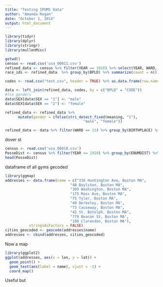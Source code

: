 ```yaml
---
title: "Testing IPUMS Data"
author: "Amanda Regan"
date: "October 1, 2014"
output: html_document
---
```

```r
library(tidyr)
library(dplyr)
library(stringr)
library(mullenMisc)

getwd()
census <- read.csv('usa_00011.csv')
refined_data <- census %>% filter(YEAR == 1910) %>% select(YEAR, WARD, SEX, NFAMS, AGE, BPLD, LABFORCE, OCCSTR, INDSTR)
race_ids <- refined_data  %>% group_by(BPLD) %>% summarize(count = n())

codes <- read.csv("test.csv", header = TRUE) %>% as.data.frame(row.names=NULL)

data <- left_join(refined_data, codes, by = c("BPLD" = "CODE"))
#fix genders
data$SEX[data$SEX == "1"] <- "male"
data$SEX[data$SEX == "2"] <- "female"

refined_data <- refined_data %>%
      mutate(gender = ifelse(stri_detect_fixed(meaning, "1"),
                                    "male", "female")) 

refined_data <- data %>% filter(WARD == 21) %>% group_by(BIRTHPLACE) %>% summarize(count = n())
```
dover st
```r
census <- read.csv('usa_00010.csv')
PosseDist <- census %>% filter(YEAR == 1910) %>% group_by(ENUMDIST) %>% summarize(Count = n())
head(PosseDist)
```


dataframe of all gyms gecoded
```r
library(ggmap)
addresses <- data.frame(name = c("316 Huntington Ave, Boston MA",
                              "48 Boylston, Boston MA",
                              "309 Washington, Boston MA",
                              "175 Mass Ave, Boston MA",
                              "75 Tyler, Boston MA",
                              "40 Berkeley, Boston MA",
                              "73 Causeway, Boston MA",
                              "42 St. Botolph, Boston MA",
                              "779 Beacon St, Boston MA",
                              "198 Clarendon, Boston MA"),
           stringsAsFactors = FALSE)
cities_geocoded <- geocode(addresses$name)
addresses <- cbind(addresses, cities_geocoded)
```

Now a map
```r
library(ggplot2)
ggplot(addresses, aes(x = lon, y = lat)) +
  geom_point() +
  geom_text(aes(label = name), vjust = -1) +
  coord_map()
```

Useful but 